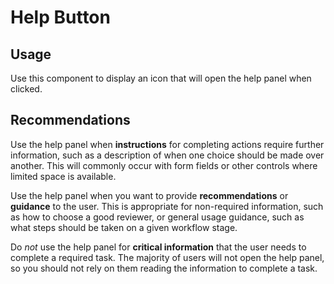 

<Meta of={HelpButtonStories} />

# Help Button

## Usage

Use this component to display an icon that will open the help panel when clicked.

## Recommendations

Use the help panel when **instructions** for completing actions require further information, such as a description of when one choice should be made over another. This will commonly occur with form fields or other controls where limited space is available.

Use the help panel when you want to provide **recommendations** or **guidance** to the user. This is appropriate for non-required information, such as how to choose a good reviewer, or general usage guidance, such as what steps should be taken on a given workflow stage.

Do _not_ use the help panel for **critical information** that the user needs to complete a required task. The majority of users will not open the help panel, so you should not rely on them reading the information to complete a task.

<Primary />
<Controls />
